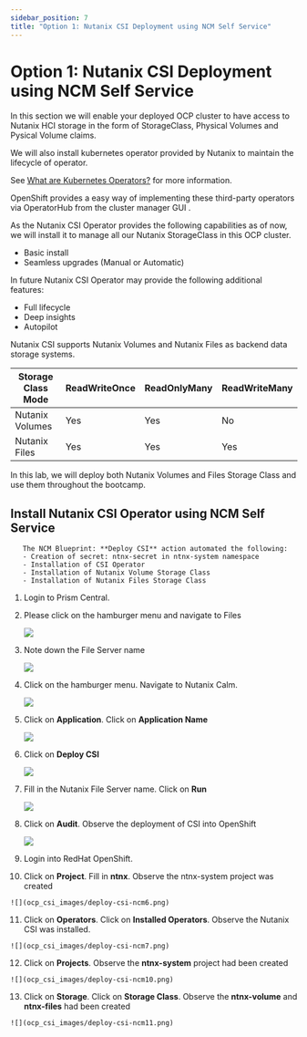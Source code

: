 ```yaml
---
sidebar_position: 7
title: "Option 1: Nutanix CSI Deployment using NCM Self Service"
---
```

    

# Option 1: Nutanix CSI Deployment using NCM Self Service

In this section we will enable your deployed OCP cluster to have access to Nutanix HCI storage in the form of StorageClass, Physical Volumes and Pysical Volume claims.

We will also install kubernetes operator provided by Nutanix to maintain the lifecycle of operator.

See [What are Kubernetes Operators?](https://docs.openshift.com/container-platform/4.9/operators/understanding/olm-what-operators-are.html) for more information.

OpenShift provides a easy way of implementing these third-party operators via OperatorHub from the cluster manager GUI .

As the Nutanix CSI Operator provides the following capabilities as of now, we will install it to manage all our Nutanix StorageClass in this OCP cluster.

-   Basic install
-   Seamless upgrades (Manual or Automatic)

In future Nutanix CSI Operator may provide the following additional features:

-   Full lifecycle
-   Deep insights
-   Autopilot

Nutanix CSI supports Nutanix Volumes and Nutanix Files as backend data storage systems.

| Storage Class Mode   |    ReadWriteOnce     |    ReadOnlyMany |  ReadWriteMany         | 
| -------------|  ---------------------- |  -------- | ----------- | 
| Nutanix Volumes       |  Yes                 |  Yes        | No     | 
| Nutanix Files       |  Yes |  Yes  |  Yes    |  

In this lab, we will deploy both Nutanix Volumes and Files Storage Class and use them throughout the bootcamp.

## Install Nutanix CSI Operator using NCM Self Service

```Note
   The NCM Blueprint: **Deploy CSI** action automated the following:
   - Creation of secret: ntnx-secret in ntnx-system namespace
   - Installation of CSI Operator
   - Installation of Nutanix Volume Storage Class
   - Installation of Nutanix Files Storage Class
``` 

1.  Login to Prism Central. 

2.  Please click on the hamburger menu and navigate to Files

    ![](ocp_csi_images/deploy-csi-ncm2.png)

3.  Note down the File Server name

    ![](ocp_csi_images/deploy-csi-ncm3.png)

4.  Click on the hamburger menu.  Navigate to Nutanix Calm.

    ![](ocp_csi_images/deploy-csi-ncm8.png)

5.  Click on **Application**.  Click on **Application Name**

    ![](ocp_csi_images/deploy-csi-ncm9.png)

6.  Click on **Deploy CSI**

    ![](ocp_csi_images/deploy-csi-ncm1.png)

7.  Fill in the Nutanix File Server name.  Click on **Run**

    ![](ocp_csi_images/deploy-csi-ncm4.png)

8.  Click on **Audit**.  Observe the deployment of CSI into OpenShift

    ![](ocp_csi_images/deploy-csi-ncm5.png)

9.  Login into RedHat OpenShift.  

10.  Click on **Project**.  Fill in **ntnx**.  Observe the ntnx-system project was created

    ![](ocp_csi_images/deploy-csi-ncm6.png)

11.  Click on **Operators**.  Click on **Installed Operators**.  Observe the Nutanix CSI was installed.

    ![](ocp_csi_images/deploy-csi-ncm7.png)

12.  Click on **Projects**.  Observe the **ntnx-system** project had been created

    ![](ocp_csi_images/deploy-csi-ncm10.png)

13.  Click on **Storage**.  Click on **Storage Class**.  Observe the **ntnx-volume** and **ntnx-files** had been created

    ![](ocp_csi_images/deploy-csi-ncm11.png)



